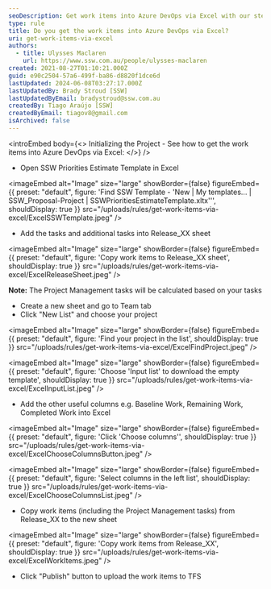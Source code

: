 ```yaml
---
seoDescription: Get work items into Azure DevOps via Excel with our step-by-step guide, including project management tasks and customizable columns.
type: rule
title: Do you get the work items into Azure DevOps via Excel?
uri: get-work-items-via-excel
authors:
  - title: Ulysses Maclaren
    url: https://www.ssw.com.au/people/ulysses-maclaren
created: 2021-08-27T01:10:21.000Z
guid: e90c2504-57a6-499f-ba86-d8820f1dce6d
lastUpdated: 2024-06-08T03:27:17.000Z
lastUpdatedBy: Brady Stroud [SSW]
lastUpdatedByEmail: bradystroud@ssw.com.au
createdBy: Tiago Araújo [SSW]
createdByEmail: tiagov8@gmail.com
isArchived: false
---
```


<introEmbed
  body={<>
Initializing the Project - See how to get the work items into Azure DevOps via Excel:
  </>}
/>
- Open SSW Priorities Estimate Template in Excel
  
<imageEmbed
  alt="Image"
  size="large"
  showBorder={false}
  figureEmbed={{
    preset: "default",
    figure: 'Find SSW Template - \'New | My templates... | SSW_Proposal-Project | SSWPrioritiesEstimateTemplate.xltx\'\'',
    shouldDisplay: true
  }}
  src="/uploads/rules/get-work-items-via-excel/ExcelSSWTemplate.jpeg"
/>

- Add the tasks and additional tasks into Release_XX sheet
  
<imageEmbed
  alt="Image"
  size="large"
  showBorder={false}
  figureEmbed={{
    preset: "default",
    figure: 'Copy work items to Release_XX sheet',
    shouldDisplay: true
  }}
  src="/uploads/rules/get-work-items-via-excel/ExcelReleaseSheet.jpeg"
/>

**Note:** The Project Management tasks will be calculated based on your tasks

- Create a new sheet and go to Team tab
- Click "New List" and choose your project
  
<imageEmbed
  alt="Image"
  size="large"
  showBorder={false}
  figureEmbed={{
    preset: "default",
    figure: 'Find your project in the list',
    shouldDisplay: true
  }}
  src="/uploads/rules/get-work-items-via-excel/ExcelFindProject.jpeg"
/>

  
<imageEmbed
  alt="Image"
  size="large"
  showBorder={false}
  figureEmbed={{
    preset: "default",
    figure: 'Choose \'Input list\' to download the empty template',
    shouldDisplay: true
  }}
  src="/uploads/rules/get-work-items-via-excel/ExcelInputList.jpeg"
/>

- Add the other useful columns e.g. Baseline Work, Remaining Work, Completed Work into Excel
  
<imageEmbed
  alt="Image"
  size="large"
  showBorder={false}
  figureEmbed={{
    preset: "default",
    figure: 'Click \'Choose columns\'',
    shouldDisplay: true
  }}
  src="/uploads/rules/get-work-items-via-excel/ExcelChooseColumnsButton.jpeg"
/>

  
<imageEmbed
  alt="Image"
  size="large"
  showBorder={false}
  figureEmbed={{
    preset: "default",
    figure: 'Select columns in the left list',
    shouldDisplay: true
  }}
  src="/uploads/rules/get-work-items-via-excel/ExcelChooseColumnsList.jpeg"
/>

- Copy work items (including the Project Management tasks) from Release_XX to the new sheet
  
<imageEmbed
  alt="Image"
  size="large"
  showBorder={false}
  figureEmbed={{
    preset: "default",
    figure: 'Copy work items from Release_XX',
    shouldDisplay: true
  }}
  src="/uploads/rules/get-work-items-via-excel/ExcelWorkItems.jpeg"
/>

- Click "Publish" button to upload the work items to TFS
